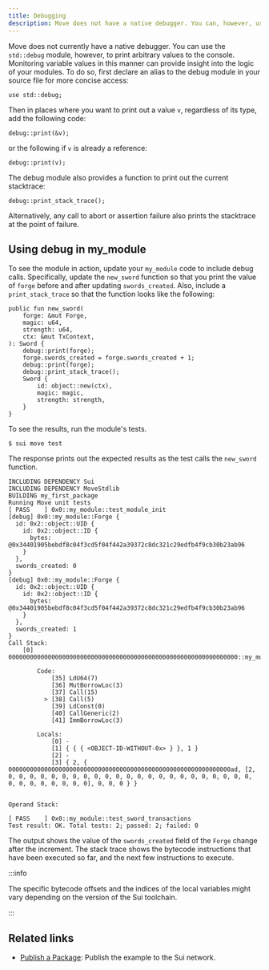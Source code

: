 ```yaml
---
title: Debugging
description: Move does not have a native debugger. You can, however, use the std::debug module to monitor variable values while your code executes.
---
```


Move does not currently have a native debugger. You can use the `std::debug` module, however, to print arbitrary values to the console. Monitoring variable values in this manner can provide insight into the logic of your modules. To do so, first declare an alias to the debug module in your source file for more concise access:

```move
use std::debug;
```

Then in places where you want to print out a value `v`, regardless of its type, add the following code:

```move
debug::print(&v);
```

or the following if `v` is already a reference:

```move
debug::print(v);
```

The debug module also provides a function to print out the current stacktrace:

```move
debug::print_stack_trace();
```

Alternatively, any call to abort or assertion failure also prints the stacktrace at the point of failure.

## Using debug in my_module

To see the module in action, update your `my_module` code to include debug calls. Specifically, update the `new_sword` function so that you print the value of `forge` before and after updating `swords_created`. Also, include a `print_stack_trace` so that the function looks like the following:

```move
public fun new_sword(
    forge: &mut Forge,
    magic: u64,
    strength: u64,
    ctx: &mut TxContext,
): Sword {
    debug::print(forge);
    forge.swords_created = forge.swords_created + 1;
    debug::print(forge);
    debug::print_stack_trace();
    Sword {
        id: object::new(ctx),
        magic: magic,
        strength: strength,
    }
}
```

To see the results, run the module's tests.

```shell
$ sui move test
```

The response prints out the expected results as the test calls the `new_sword` function.

```shell
INCLUDING DEPENDENCY Sui
INCLUDING DEPENDENCY MoveStdlib
BUILDING my_first_package
Running Move unit tests
[ PASS    ] 0x0::my_module::test_module_init
[debug] 0x0::my_module::Forge {
  id: 0x2::object::UID {
    id: 0x2::object::ID {
      bytes: @0x34401905bebdf8c04f3cd5f04f442a39372c8dc321c29edfb4f9cb30b23ab96
    }
  },
  swords_created: 0
}
[debug] 0x0::my_module::Forge {
  id: 0x2::object::UID {
    id: 0x2::object::ID {
      bytes: @0x34401905bebdf8c04f3cd5f04f442a39372c8dc321c29edfb4f9cb30b23ab96
    }
  },
  swords_created: 1
}
Call Stack:
    [0] 0000000000000000000000000000000000000000000000000000000000000000::my_module::test_module_init

        Code:
            [35] LdU64(7)
            [36] MutBorrowLoc(3)
            [37] Call(15)
          > [38] Call(5)
            [39] LdConst(0)
            [40] CallGeneric(2)
            [41] ImmBorrowLoc(3)

        Locals:
            [0] -
            [1] { { { <OBJECT-ID-WITHOUT-0x> } }, 1 }
            [2] -
            [3] { 2, { 00000000000000000000000000000000000000000000000000000000000000ad, [2, 0, 0, 0, 0, 0, 0, 0, 0, 0, 0, 0, 0, 0, 0, 0, 0, 0, 0, 0, 0, 0, 0, 0, 0, 0, 0, 0, 0, 0, 0, 0], 0, 0, 0 } }


Operand Stack:

[ PASS    ] 0x0::my_module::test_sword_transactions
Test result: OK. Total tests: 2; passed: 2; failed: 0
```

The output shows the value of the `swords_created` field of the `Forge` change after the increment. The stack trace shows the bytecode instructions that have been executed so far, and the next few instructions to execute. 

:::info

The specific bytecode offsets and the indices of the local variables might vary depending on the version of the Sui toolchain.

:::

## Related links

- [Publish a Package](./publish.mdx): Publish the example to the Sui network.
